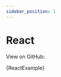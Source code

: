 ```yaml
---
sidebar_position: 1
---
```



# React

View on GitHub: <ExternalLink text="React Example" url="https://github.com/kyco/eeaas/blob/main/apps/docs-new/src/examples/react.jsx" />

<CodeBlock language="jsx" title="react.jsx" showLineNumbers>
  {ReactExample}
</CodeBlock>
